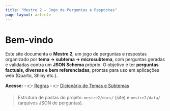 ```yaml
---
title: "Mestre 2 — Jogo de Perguntas e Respostas"
page-layout: article
---
```


# Bem-vindo

Este site documenta o **Mestre 2**, um jogo de perguntas e respostas organizado por **tema → subtema → microsubtema**, com perguntas geradas e validadas contra um **JSON Schema** próprio. O objetivo é ter **perguntas factuais, diversas e bem referenciadas**, prontas para uso em aplicações web (Quarto, Shiny etc.).

**Acesse:**
- 👉 [Regras](regras.qmd)
- 👉 [Dicionário de Temas e Subtemas](dicionario_temas_subtemas.qmd)

> Estrutura de pastas do projeto: `mestre2/docs/` (site) e `mestre2/data/` (arquivos JSON de perguntas).
